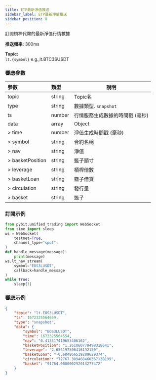 ```yaml
---
title: ETP最新淨值推送
sidebar_label: ETP最新淨值推送
sidebar_position: 8
---
```


訂閱槓桿代幣的最新淨值行情數據

**推送頻率:** 300ms

**Topic:**<br/>
`lt.{symbol}` e.g.,lt.BTC3SUSDT

### 響應參數
| 參數 | 類型 | 說明|
|:----- |:-----|----- |
|topic |string |Topic名 |
|type |string |數據類型. `snapshot` |
|ts |number |行情服務生成數據的時間戳 (毫秒) |
|data |array |Object |
|> time |number |淨值生成時間戳 (毫秒) |
|> symbol |string |合約名稱 |
|> nav |string |淨值 |
|> basketPosition |string |籃子頭寸 |
|> leverage |string |槓桿倍數 |
|> basketLoan |string |籃子借貸 |
|> circulation |string |發行量 |
|> basket |string |籃子 |

### 訂閱示例

```python
from pybit.unified_trading import WebSocket
from time import sleep
ws = WebSocket(
    testnet=True,
    channel_type="spot",
)
def handle_message(message):
    print(message)
ws.lt_nav_stream(
    symbol="EOS3LUSDT",
    callback=handle_message
)
while True:
    sleep(1)
```

### 響應示例

```json
{
    "topic": "lt.EOS3LUSDT",
    "ts": 1672325564669,
    "type": "snapshot",
    "data": {
        "symbol": "EOS3LUSDT",
        "time": 1672325564554,
        "nav": "0.413517419653406162",
        "basketPosition": "1.261060779498318641",
        "leverage": "2.656197506416192150",
        "basketLoan": "-0.684866519289629374",
        "circulation": "72767.309468460367138199",
        "basket": "91764.000000292013277472"
    }
}
```
